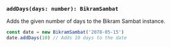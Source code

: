 ### `addDays(days: number): BikramSambat`

Adds the given number of days to the Bikram Sambat instance.

```jsx copy
const date = new BikramSambat('2078-05-15')
date.addDays(10) // Adds 10 days to the date
```
